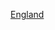 {{Commons category|Alumni by university or college in England}}

{{DEFAULTSORT:Alumni By University Or College In England}}
[[Category:英國大學校友|England]]